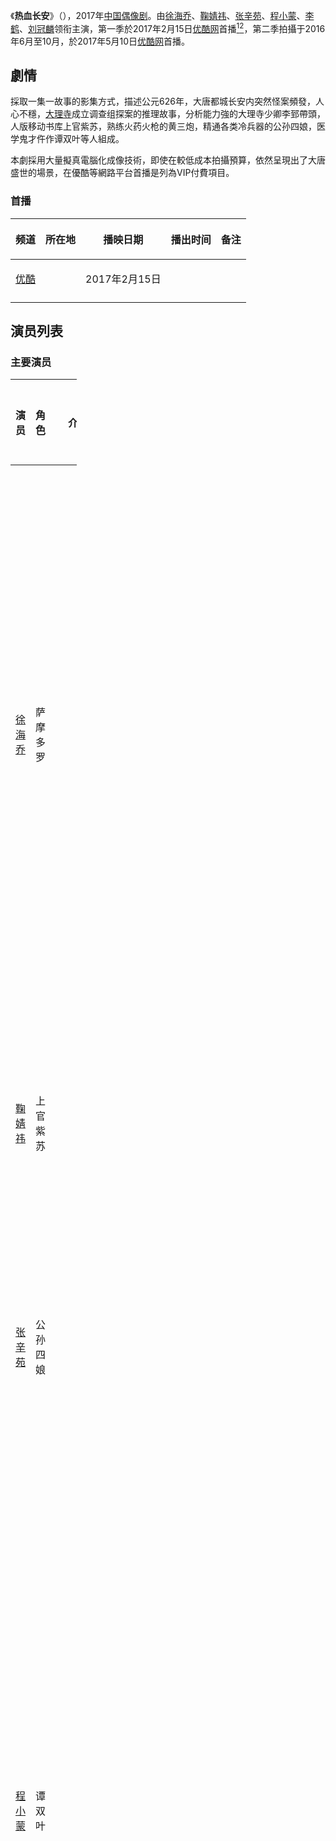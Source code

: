 {{Infobox Television
| show_name            = 热血长安
| original_name        = Detective Samoyeds
| image                = 
| caption              = 
| show_name_2          = 
| genre                = [[偶像剧|偶像剧]]、[[古装剧|古装剧]]
| format               = 
| creator              = 
| developer            = 
| writer               = 和菜头
| director             = 王骏晔
| creative_director    = 
| presenter            =   
| starring             ={{Nowrap begin}}[[徐海乔|徐海乔]]、[[鞠婧祎|鞠婧祎]]{{Nowrap end}}
| judges               = 
| voices               = 
| narrated             = 
| theme_music_composer = 
| opentheme            = 
| endtheme             = 
| composer             = 
| country              = {{CHN}}
| language             = [[汉语普通话|汉语普通话]]
| num_seasons          = <!-- or num_series -->
| num_episodes         = 24集（第一季）　　　　　　24集（第二季）
| list_episodes        = 
| slogan               =
| executive_producer   = 
| supervising_producer =
| producer             = 
| editor               = 
| location             = 
| cinematography       =
| camera               = 
| runtime              = 45分钟
| company              = {{Nowrap begin}}优酷网<br />盟将威影视<br />嗨乐娱乐<br />世纪影游{{Nowrap end}}
| distributor          = 
| channel              = [[优酷网|优酷网]]
| picture_format       = 
| audio_format         = 
| first_run            = {{CHN}}
| first_aired          = {{start date|2017|02|15}}
| last_aired           = {{end date|2017||}}
| status               = 
| preceded_by          = 
| followed_by          = 
| related              = 
| website              = 
| production_website   = 
}}
《'''热血长安'''》（{{lang-en|'''''Detective Samoyeds'''''}}），2017年[[中国|中国]][[偶像剧|偶像剧]]。由[[徐海乔|徐海乔]]、[[鞠婧祎|鞠婧祎]]、[[张辛苑|张辛苑]]、[[程小蒙|程小蒙]]、[[李鹤|李鹤]]、[[刘冠麟|刘冠麟]]领衔主演，第一季於2017年2月15日[[优酷网|优酷网]]首播<ref>{{Cite web |url=http://www.chinanews.com/yl/2017/02-16/8151249.shtml |title=优酷超级网剧《热血长安》上线 戳中年轻人口味 |access-date=2017-02-21 |archive-date=2020-04-13 |archive-url=https://web.archive.org/web/20200413180927/http://www.chinanews.com/yl/2017/02-16/8151249.shtml |dead-url=no }}</ref><ref>{{Cite web |url=http://www.chinanews.com/yl/2017/02-14/8149061.shtml |title=网剧《热血长安》将上线 徐海乔张辛苑主演 |access-date=2017-02-21 |archive-date=2020-04-13 |archive-url=https://web.archive.org/web/20200413180931/http://www.chinanews.com/yl/2017/02-14/8149061.shtml |dead-url=no }}</ref>，第二季拍攝于2016年6月至10月，於2017年5月10日[[优酷网|优酷网]]首播。

== 劇情 ==
採取一集一故事的影集方式，描述公元626年，大唐都城长安内突然怪案頻發，人心不穩，[[大理寺|大理寺]]成立调查组探案的推理故事，分析能力強的大理寺少卿李郅帶頭，人版移动书库上官紫苏，熟练火药火枪的黄三炮，精通各类冷兵器的公孙四娘，医学鬼才仵作谭双叶等人組成。

本劇採用大量擬真電腦化成像技術，即使在較低成本拍攝預算，依然呈現出了大唐盛世的場景，在優酷等網路平台首播是列為VIP付費項目。

=== 首播 ===
{{Note24hUTC+8}}
{| class="wikitable" style="text-align:center"
|-
!频道||所在地||播映日期||播出时间||备注
|-
|[[优酷|优酷]]||{{CHNML}}||2017年2月15日||||
|-
|}

==演员列表==
=== 主要演员 ===
{|class="wikitable" width="100%"style="text-align:center"
|- 
!width="7%"|演员 || width="8%"|角色 || width="46%"|介绍||width ="12%"|登场集数
|-
|[[徐海乔|徐海乔]]||萨摩多罗||
: 博学多才、智谋过人，暂时栖身在公孙四娘的客栈打零工，他玩世不恭、贪财爱吃、大大咧咧的外表下却藏着济世为民的理想和不为人知的神秘来历。
| 
|-
|[[鞠婧祎|鞠婧祎]]||上官紫苏||
: 柔美温婉、思维缜密、记忆超群的名门闺秀，号称移动书库。
|
|-
|[[张辛苑|张辛苑]]||公孙四娘||
: 美艳泼辣、风情万种的客栈老板娘，精通各类武器。
|
|-
|[[程小蒙|程小蒙]]||谭双叶||
: 九代仵作，名震朝野，可惜当初父亲因卷入谋反案，因此双叶终身不得入朝为差，做起了猪肉生意，对于尸体有着莫名的执着，两天没验尸就要自己上山去找野鸡山猪练练手。机智灵敏，妙计层出。
|
|-
|[[李鹤|李鹤]]||李郅||
: 李郅，人称铁面公子，破案六人组之一，他家世煊赫，但为人低调，相貌英俊且武艺高强，目前是担任大理寺少卿一职，平素铁面无私，用钱节俭，闻到女子的脂粉香气会狂吐不止。
|
|-
|[[刘冠麟|刘冠麟]]||黄三炮||
: 黄三炮，大理寺探案六人组之一，人称大师兄，他熟练的制造火药并操作连环火枪。自幼与李郅一同长大，忠心耿耿，常混迹在三教九流中，匠心巧手，最善制造火药及操作连环火枪。
|
|-
|}

=== 其他演员 ===
{|class="wikitable" width="100%"style="text-align:center"
|- 
!width="7%"|演员 || width="8%"|角色 || width="46%"|介绍||width ="12%"|登场集数
|-
|[[郑国霖|郑国霖]]||[[李世民|李世民]]||大唐皇帝。||
|-
|[[赵秋生|赵秋生]]||赵匡国||||
|-
|}

== 网络剧歌曲 ==
{|class="wikitable" style="width:80%;text-align:center"
|- 
!style="width:10%"|曲别||style="width:15%"|歌名||style="width:10%"|演唱者||style="width:12%"|作词||style="width:12%"|作曲
|-
|插曲|| 长安醉 ||[[徐海乔|徐海乔]]||||
|-
|片尾曲|| 梦回长安 ||[[王晰|王晰]]||||
|-
|}
== 抄襲事件 ==
2017年2月25日，網文作者“大風刮過”微博發聲，直指《熱血長安》第四集《志怪惑人》抄襲其《張公案》中的“鬼筆筒”案，“連真兇和被害人的姓都沒改”<ref>{{cite web|title=一个恶的示范诱发一片抄袭！编剧余飞详解版权纠纷痛点、难点|url=http://www.weibo.com/ttarticle/p/show?id=2309404085181429498716|publisher=影视独舌|date=2017-03-14|access-date=2017-03-14|archive-date=2020-04-13|archive-url=https://web.archive.org/web/20200413180950/https://www.weibo.com/ttarticle/p/show?id=2309404085181429498716|dead-url=no}}</ref>。2月26日，《熱血長安》官方微博回應抄襲爭議，聲明將請編劇、版權鑑定專家余飛進行評估。 “如果抄襲事實成立，將道歉和賠償。”<ref>{{cite web |title=《热血长安》官微回应抄袭争议 将请专家进行评估 |url=http://ent.sina.com.cn/v/m/2017-02-26/doc-ifyavvsh6832234.shtml |publisher=新浪娱乐 |date=2017-02-16 |access-date=2017-03-14 |archive-date=2020-04-13 |archive-url=https://web.archive.org/web/20200413180941/http://ent.sina.com.cn/v/m/2017-02-26/doc-ifyavvsh6832234.shtml |dead-url=no }}</ref>。同年3月10日，余飛工作室的鑑定結果出爐。網劇《熱血長安》劇組發布聲明，承認第四集劇本抄襲網文作者大風刮過的《張公案》之《鬼筆筒》，並發了致歉聲明，直接解除了與該集編劇的合作關係並對該集進行了下線處理<ref>{{cite web |title=《熱血長安》劇組承認第四集劇本抄襲大風刮過 |url=http://eladies.sina.com.tw/getnews.php?newsid=182877 |publisher=新浪 |date=2017-03-10 |access-date=2017-03-14 |archive-date=2020-04-13 |archive-url=https://web.archive.org/web/20200413180951/https://eladies.sina.com.tw/getnews.php?newsid=182877 |dead-url=no }}</ref>。
==参考资料==
{{Reflist}}
== 外部链接 ==
* {{Weibo|rexuechangan}}
{{2017年中國大陸古裝/民初電視劇|nocat}}
[[Category:中國偶像劇|Category:中國偶像劇]]
[[Category:中文連續劇|Category:中文連續劇]]
[[Category:2017年中国网络剧|Category:2017年中国网络剧]]
[[Category:長安背景作品|Category:長安背景作品]]
[[Category:唐朝背景电视剧|Category:唐朝背景电视剧]]